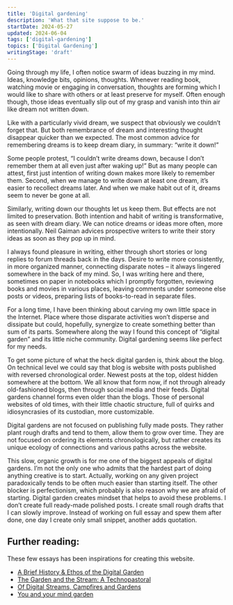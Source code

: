 ```yaml
---
title: 'Digital gardening'
description: 'What that site suppose to be.'
startDate: 2024-05-27
updated: 2024-06-04
tags: ['digital-gardening']
topics: ['Digital Gardening']
writingStage: 'draft'
---
```


Going through my life, I often notice swarm of ideas buzzing in my mind. Ideas, knowledge bits, opinions, thoughts. Whenever reading book, watching movie or engaging in conversation, thoughts are forming which I would like to share with others or at least preserve for myself. Often enough though, those ideas eventually slip out of my grasp and vanish into thin air like dream not written down.

Like with a particularly vivid dream, we suspect that obviously we couldn’t forget that. But both remembrance of dream and interesting thought disappear quicker than we expected. The most common advice for remembering dreams is to keep dream diary, in summary: “write it down!”

Some people protest, “I couldn’t write dreams down, because I don’t remember them at all even just after waking up!” But as many people can attest, first just intention of writing down makes more likely to remember them. Second, when we manage to write down at least one dream, it’s easier to recollect dreams later. And when we make habit out of it, dreams seem to never be gone at all.

Similarly, writing down our thoughts let us keep them. But effects are not limited to preservation. Both intention and habit of writing is transformative, as seen with dream diary. We can notice dreams or ideas more often, more intentionally. Neil Gaiman advices prospective writers to write their story ideas as soon as they pop up in mind.

I always found pleasure in writing, either through short stories or long replies to forum threads back in the days. Desire to write more consistently, in more organized manner, connecting disparate notes – it always lingered somewhere in the back of my mind. So, I was writing here and there, sometimes on paper in notebooks which I promptly forgotten, reviewing books and movies in various places, leaving comments under someone else posts or videos, preparing lists of books-to-read in separate files.

For a long time, I have been thinking about carving my own little space in the Internet. Place where those disparate activities won’t disperse and dissipate but could, hopefully, synergize to create something better than sum of its parts. Somewhere along the way I found this concept of “digital garden” and its little niche community. Digital gardening seems like perfect for my needs.

To get some picture of what the heck digital garden is, think about the blog. On technical level we could say that blog is website with posts published with reversed chronological order. Newest posts at the top, oldest hidden somewhere at the bottom. We all know that form now, if not through already old-fashioned blogs, then through social media and their feeds. Digital gardens channel forms even older than the blogs. Those of personal websites of old times, with their little chaotic structure, full of quirks and idiosyncrasies of its custodian, more customizable.

Digital gardens are not focused on publishing fully made posts. They rather plant rough drafts and tend to them, allow them to grow over time. They are not focused on ordering its elements chronologically, but rather creates its unique ecology of connections and various paths across the website.

This slow, organic growth is for me one of the biggest appeals of digital gardens. I’m not the only one who admits that the hardest part of doing anything creative is to start. Actually, working on any given project paradoxically tends to be often much easier than starting itself. The other blocker is perfectionism, which probably is also reason why we are afraid of starting. Digital garden creates mindset that helps to avoid these problems. I don’t create full ready-made polished posts. I create small rough drafts that I can slowly improve. Instead of working on full essay and spew them after done, one day I create only small snippet, another adds quotation.

## Further reading:

These few essays has been inspirations for creating this website.

* [A Brief History & Ethos of the Digital Garden](https://maggieappleton.com/garden-history)
* [The Garden and the Stream: A Technopastoral](https://hapgood.us/2015/10/17/the-garden-and-the-stream-a-technopastoral/)
* [Of Digital Streams, Campfires and Gardens](https://tomcritchlow.com/2018/10/10/of-gardens-and-wikis/)
* [You and your mind garden](https://nesslabs.com/mind-garden)
